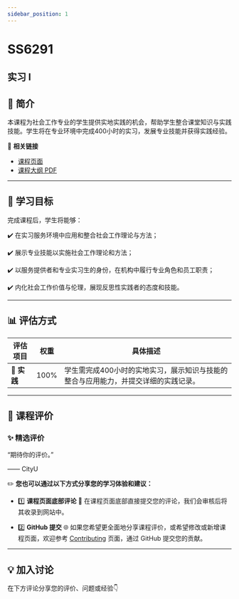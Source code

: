 ```yaml
---
sidebar_position: 1
---
```


# SS6291
## 实习 I

## **📘 简介**
本课程为社会工作专业的学生提供实地实践的机会，帮助学生整合课堂知识与实践技能。学生将在专业环境中完成400小时的实习，发展专业技能并获得实践经验。

🔗 **相关链接**
- [课程页面](https://www.cityu.edu.hk/catalogue/pg/202425/course/SS6291.htm)
- [课程大纲 PDF](https://www.cityu.edu.hk/catalogue/pg/202425/course/SS6291.pdf)

---

## **🎯 学习目标**

完成课程后，学生将能够：

✔️ 在实习服务环境中应用和整合社会工作理论与方法；

✔️ 展示专业技能以实施社会工作理论和方法；

✔️ 以服务提供者和专业实习生的身份，在机构中履行专业角色和员工职责；

✔️ 内化社会工作价值与伦理，展现反思性实践者的态度和技能。

---

## **📊 评估方式**

| **评估项目**             | **权重** | **具体描述**                                                                                       |
|------------------------|---------|---------------------------------------------------------------------------------------------------|
| **💼 实践**             | 100%    | 学生需完成400小时的实地实习，展示知识与技能的整合与应用能力，并提交详细的实践记录。                                               |

---

## **💬 课程评价**

### ✨ **精选评价**
<div className={commentStyles.commentBox}>
    <p className={commentStyles.commentText}>
        “期待你的评价。”
    </p>
    <p className={commentStyles.commentAuthor}>—— CityU</p>
</div>

✏️ **您也可以通过以下方式分享您的学习体验和建议：**

- 1️⃣ **课程页面底部评论**
💬 在课程页面底部直接提交您的评论，我们会审核后将其收录到网站中。

- 2️⃣ **GitHub 提交**
🌐 如果您希望更全面地分享课程评价，或希望修改或新增课程页面，欢迎参考 [Contributing](https://penjc.github.io/cityU-navigator/contributing) 页面，通过 GitHub 提交您的贡献。

---

## **💡 加入讨论**

在下方评论分享您的评价、问题或经验👇
<Utterances />
